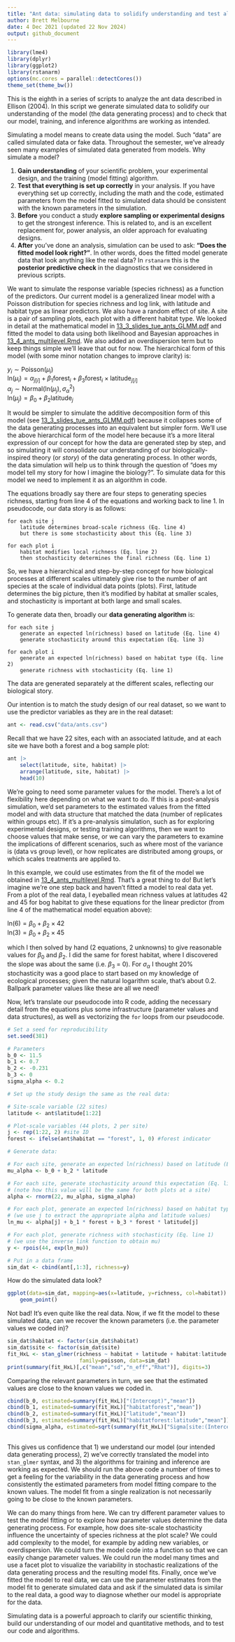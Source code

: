 ```yaml
---
title: "Ant data: simulating data to solidify understanding and test algorithms"
author: Brett Melbourne
date: 4 Dec 2021 (updated 22 Nov 2024)
output: github_document
---
```


```r
library(lme4)
library(dplyr)
library(ggplot2)
library(rstanarm)
options(mc.cores = parallel::detectCores())
theme_set(theme_bw())
```

This is the eighth in a series of scripts to analyze the ant data described in Ellison (2004). In this script we generate simulated data to solidify our understanding of the model (the data generating process) and to check that our model, training, and inference algorithms are working as intended.

Simulating a model means to create data using the model. Such "data" are called simulated data or fake data. Throughout the semester, we've already seen many examples of simulated data generated from models. Why simulate a model?

1. **Gain understanding** of your scientific problem, your experimental design, and the training (model fitting) algorithm.
2. **Test that everything is set up correctly** in your analysis. If you have everything set up correctly, including the math and the code, estimated parameters from the model fitted to simulated data should be consistent with the known parameters in the simulation.
3. **Before** you conduct a study **explore sampling or experimental designs** to get the strongest inference. This is related to, and is an excellent replacement for, power analysis, an older approach for evaluating designs.
4. **After** you've done an analysis, simulation can be used to ask: **"Does the fitted model look right?"**. In other words, does the fitted model generate data that look anything like the real data? In `rstanarm` this is the **posterior predictive check** in the diagnostics that we considered in previous scripts.

We want to simulate the response variable (species richness) as a function of the predictors. Our current model is a generalized linear model with a Poisson distribution for species richness and log link, with latitude and habitat type as linear predictors. We also have a random effect of site. A site is a pair of sampling plots, each plot with a different habitat type. We looked in detail at the mathematical model in [13_3_slides_tue_ants_GLMM.pdf](13_3_slides_tue_ants_GLMM.pdf) and fitted the model to data using both likelihood and Bayesian approaches in [13_4_ants_multilevel.Rmd](13_4_ants_multilevel.Rmd). We also added an overdispersion term but to keep things simple we'll leave that out for now. The hierarchical form of this model (with some minor notation changes to improve clarity) is:

$y_i \sim \mathrm{Poisson}(\mu_i)$ \
$\mathrm{ln}(\mu_i) = \alpha_{j[i]} + \beta_1 \mathrm{forest}_{i} + \beta_3 \mathrm{forest}_{i} \times \mathrm{latitude}_{j[i]}$ \
$\alpha_j \sim \mathrm{Normal}(\mathrm{ln}(\mu_j),\sigma_{\alpha}^2)$ \
$\mathrm{ln}(\mu_j) = \beta_0 + \beta_2 \mathrm{latitude}_j$

It would be simpler to simulate the additive decomposition form of this model (see [13_3_slides_tue_ants_GLMM.pdf](13_3_slides_tue_ants_GLMM.pdf)) because it collapses some of the data generating processes into an equivalent but simpler form. We'll use the above hierarchical form of the model here because it's a more literal expression of our concept for how the data are generated step by step, and so simulating it will consolidate our understanding of our biologically-inspired theory (or *story*) of the data generating process. In other words, the data simulation will help us to think through the question of "does my model tell my story for how I imagine the biology?". To simulate data for this model we need to implement it as an algorithm in code.

The equations broadly say there are four steps to generating species richness, starting from line 4 of the equations and working back to line 1. In pseudocode, our data story is as follows:

```
for each site j
    latitude determines broad-scale richness (Eq. line 4)
    but there is some stochasticity about this (Eq. line 3)
    
for each plot i
    habitat modifies local richness (Eq. line 2)
    then stochasticity determines the final richness (Eq. line 1)
```

So, we have a hierarchical and step-by-step concept for how biological processes at different scales ultimately give rise to the number of ant species at the scale of individual data points (plots). First, latitude determines the big picture, then it's modified by habitat at smaller scales, and stochasticity is important at both large and small scales.

To generate data then, broadly our **data generating algorithm** is:

```
for each site j
    generate an expected ln(richness) based on latitude (Eq. line 4)
    generate stochasticity around this expectation (Eq. line 3)
    
for each plot i
    generate an expected ln(richness) based on habitat type (Eq. line 2)
    generate richness with stochasticity (Eq. line 1)
```

The data are generated separately at the different scales, reflecting our biological story.

Our intention is to match the study design of our real dataset, so we want to use the predictor variables as they are in the real dataset:

```r
ant <- read.csv("data/ants.csv")
```

Recall that we have 22 sites, each with an associated latitude, and at each site we have both a forest and a bog sample plot:

```r
ant |>
    select(latitude, site, habitat) |>
    arrange(latitude, site, habitat) |>
    head(10)
```

We're going to need some parameter values for the model. There's a lot of flexibility here depending on what we want to do. If this is a post-analysis simulation, we'd set parameters to the estimated values from the fitted model and with data structure that matched the data (number of replicates within groups etc). If it's a pre-analysis simulation, such as for exploring experimental designs, or testing training algorithms, then we want to choose values that make sense, or we can vary the parameters to examine the implications of different scenarios, such as where most of the variance is (data vs group level), or how replicates are distributed among groups, or which scales treatments are applied to.

In this example, we could use estimates from the fit of the model we obtained in [13_4_ants_multilevel.Rmd](13_4_ants_multilevel.Rmd). That's a great thing to do! But let's imagine we're one step back and haven't fitted a model to real data yet. From a plot of the real data, I eyeballed mean richness values at latitudes 42 and 45 for bog habitat to give these equations for the linear predictor (from line 4 of the mathematical model equation above):

$\mathrm{ln}(6) = \beta_0 + \beta_2 \times 42$\
$\mathrm{ln}(3) = \beta_0 + \beta_2 \times 45$

which I then solved by hand (2 equations, 2 unknowns) to give reasonable values for $\beta_0$ and $\beta_2$. I did the same for forest habitat, where I discovered the slope was about the same (i.e. $\beta_3$ = 0). For $\sigma_{\alpha}$ I thought 20% stochasticity was a good place to start based on my knowledge of ecological processes; given the natural logarithm scale, that's about 0.2. Ballpark parameter values like these are all we need!

Now, let's translate our pseudocode into R code, adding the necessary detail from the equations plus some infrastructure (parameter values and data structures), as well as vectorizing the `for` loops from our pseudocode.

```r
# Set a seed for reproducibility
set.seed(381)

# Parameters
b_0 <- 11.5
b_1 <- 0.7
b_2 <- -0.231
b_3 <- 0
sigma_alpha <- 0.2

# Set up the study design the same as the real data:

# Site-scale variable (22 sites)
latitude <- ant$latitude[1:22]

# Plot-scale variables (44 plots, 2 per site)
j <- rep(1:22, 2) #site ID
forest <- ifelse(ant$habitat == "forest", 1, 0) #forest indicator

# Generate data:

# For each site, generate an expected ln(richness) based on latitude (Eq. line 4)
mu_alpha <- b_0 + b_2 * latitude

# For each site, generate stochasticity around this expectation (Eq. line 3)
# (note how this value will be the same for both plots at a site)
alpha <- rnorm(22, mu_alpha, sigma_alpha)

# For each plot, generate an expected ln(richness) based on habitat type (Eq. line 2)
# (we use j to extract the appropriate alpha and latitude values)
ln_mu <- alpha[j] + b_1 * forest + b_3 * forest * latitude[j]

# For each plot, generate richness with stochasticity (Eq. line 1)
# (we use the inverse link function to obtain mu)
y <- rpois(44, exp(ln_mu))

# Put in a data frame
sim_dat <- cbind(ant[,1:3], richness=y)

```

How do the simulated data look?

```r
ggplot(data=sim_dat, mapping=aes(x=latitude, y=richness, col=habitat)) +
    geom_point()
```

Not bad! It's even quite like the real data. Now, if we fit the model to these simulated data, can we recover the known parameters (i.e. the parameter values we coded in)?

```r
sim_dat$habitat <- factor(sim_dat$habitat)
sim_dat$site <- factor(sim_dat$site)
fit_HxL <- stan_glmer(richness ~ habitat + latitude + habitat:latitude + (1|site), 
                       family=poisson, data=sim_dat)
print(summary(fit_HxL)[,c("mean","sd","n_eff","Rhat")], digits=3)
```

Comparing the relevant parameters in turn, we see that the estimated values are close to the known values we coded in.

```r
cbind(b_0, estimated=summary(fit_HxL)["(Intercept)","mean"])
cbind(b_1, estimated=summary(fit_HxL)["habitatforest","mean"])
cbind(b_2, estimated=summary(fit_HxL)["latitude","mean"])
cbind(b_3, estimated=summary(fit_HxL)["habitatforest:latitude","mean"])
cbind(sigma_alpha, estimated=sqrt(summary(fit_HxL)["Sigma[site:(Intercept),(Intercept)]","mean"]))
            
```

This gives us confidence that 1) we understand our model (our intended data generating process), 2) we've correctly translated the model into `stan_glmer` syntax, and 3) the algorithms for training and inference are working as expected. We should run the above code a number of times to get a feeling for the variability in the data generating process and how consistently the estimated parameters from model fitting compare to the known values. The model fit from a single realization is not necessarily going to be close to the known parameters.

We can do many things from here. We can try different parameter values to test the model fitting or to explore how parameter values determine the data generating process. For example, how does site-scale stochasticity influence the uncertainty of species richness at the plot scale? We could add complexity to the model, for example by adding new variables, or overdispersion. We could turn the model code into a function so that we can easily change parameter values. We could run the model many times and use a facet plot to visualize the variability in stochastic realizations of the data generating process and the resulting model fits. Finally, once we've fitted the model to real data, we can use the parameter estimates from the model fit to generate simulated data and ask if the simulated data is similar to the real data, a good way to diagnose whether our model is appropriate for the data.

Simulating data is a powerful approach to clarify our scientific thinking, build our understanding of our model and quantitative methods, and to test our code and algorithms.
